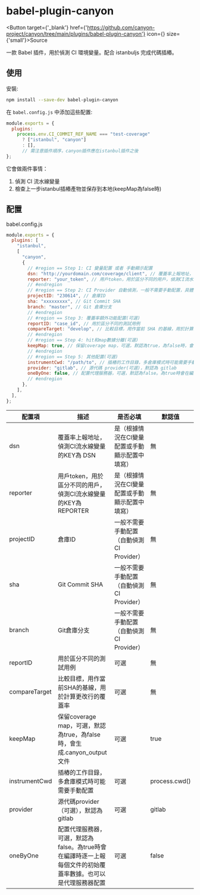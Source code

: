 
# babel-plugin-canyon

<div className={'h-10'}></div>

<Button target={'_blank'} href={'https://github.com/canyon-project/canyon/tree/main/plugins/babel-plugin-canyon'} icon={<GithubOutlined />} size={'small'}>Source</Button>

一款 Babel 插件，用於偵測 CI 環境變量。配合 istanbuljs 完成代碼插樁。

## 使用

安裝:

```sh
npm install --save-dev babel-plugin-canyon
```

在 `babel.config.js` 中添加這些配置:

```js
module.exports = {
  plugins:
    process.env.CI_COMMIT_REF_NAME === "test-coverage"
      ? ["istanbul", "canyon"]
      : [],
      // 需注意插件順序，canyon插件應在istanbul插件之後
};
```

它會做兩件事情：

1. 偵測 CI 流水線變量
2. 檢查上一步istanbul插樁產物並保存到本地(keepMap為false時)

## 配置

babel.config.js

```js
module.exports = {
  plugins: [
    "istanbul",
    [
      "canyon",
      {
        // #region == Step 1: CI 變量配置 或者 手動顯示配置
        dsn: "http://yourdomain.com/coverage/client", // 覆蓋率上報地址，偵測CI流水線變量的KEY為 DSN
        reporter: "your_token", // 用戶token，用於區分不同的用戶，偵測CI流水線變量的KEY為 REPORTER
        // #endregion
        // #region == Step 2: CI Provider 自動偵測，一般不需要手動配置，具體請查看 Support Provider 文檔
        projectID: "230614", // 倉庫ID
        sha: "xxxxxxxxx", // Git Commit SHA
        branch: "master", // Git 倉庫分支
        // #endregion
        // #region == Step 3: 覆蓋率額外功能配置(可選)
        reportID: "case_id", // 用於區分不同的測試用例
        compareTarget: "develop", // 比較目標，用作當前 SHA 的基線，用於計算更改行的覆蓋率
        // #endregion
        // #region == Step 4: hit和map數據分離(可選)
        keepMap: true, // 保留coverage map，可選，默認為true，為false時，會生成.canyon_output文件!!!
        // #endregion
        // #region == Step 5: 其他配置(可選)
        instrumentCwd: "/path/to", // 插樁的工作目錄，多倉庫模式時可能需要手動配置
        provider: "gitlab", // 源代碼 provider(可選)，默認為 gitlab
        oneByOne: false, // 配置代理服務器，可選，默認為false。為true時會在編譯時逐一上報每個文件的初始覆蓋率數據。也可以是代理服務器配置。
        // #endregion
      },
    ],
  ],
};
```

| 配置項        | 描述                                                                                                          | 是否必填                                       | 默認值        |
| ------------- | ------------------------------------------------------------------------------------------------------------- | ---------------------------------------------- | ------------- |
| dsn           | 覆蓋率上報地址，偵測CI流水線變量的KEY為 DSN                                                                   | 是（根據情況在CI變量配置或手動顯示配置中填寫） | 無            |
| reporter      | 用戶token，用於區分不同的用戶，偵測CI流水線變量的KEY為 REPORTER                                               | 是（根據情況在CI變量配置或手動顯示配置中填寫） | 無            |
| projectID     | 倉庫ID                                                                                                        | 一般不需要手動配置（自動偵測CI Provider）      | 無            |
| sha           | Git Commit SHA                                                                                                | 一般不需要手動配置（自動偵測CI Provider）      | 無            |
| branch        | Git倉庫分支                                                                                                   | 一般不需要手動配置（自動偵測CI Provider）      | 無            |
| reportID      | 用於區分不同的測試用例                                                                                        | 可選                                           | 無            |
| compareTarget | 比較目標，用作當前SHA的基線，用於計算更改行的覆蓋率                                                           | 可選                                           | 無            |
| keepMap       | 保留coverage map，可選，默認為true，為false時，會生成.canyon_output文件                                       | 可選                                           | true          |
| instrumentCwd | 插樁的工作目錄，多倉庫模式時可能需要手動配置                                                                  | 可選                                           | process.cwd() |
| provider      | 源代碼provider（可選），默認為gitlab                                                                          | 可選                                           | gitlab        |
| oneByOne      | 配置代理服務器，可選，默認為false。為true時會在編譯時逐一上報每個文件的初始覆蓋率數據。也可以是代理服務器配置 | 可選                                           | false         |
